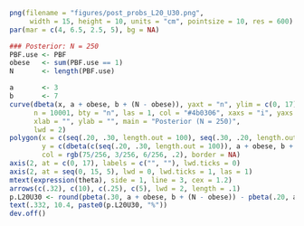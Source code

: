 
```r
png(filename = "figures/post_probs_L20_U30.png", 
     width = 15, height = 10, units = "cm", pointsize = 10, res = 600)
par(mar = c(4, 6.5, 2.5, 5), bg = NA)

### Posterior: N = 250
PBF.use <- PBF
obese   <- sum(PBF.use == 1)
N       <- length(PBF.use)

a       <- 3
b       <- 7
curve(dbeta(x, a + obese, b + (N - obese)), yaxt = "n", ylim = c(0, 17), xlim = c(.15, .35), 
      n = 10001, bty = "n", las = 1, col = "#4b0306", xaxs = "i", yaxs = "i", 
      xlab = "", ylab = "", main = "Posterior (N = 250)", 
      lwd = 2)
polygon(x = c(seq(.20, .30, length.out = 100), seq(.30, .20, length.out = 100)), 
        y = c(dbeta(c(seq(.20, .30, length.out = 100)), a + obese, b + (N - obese)), rep(0, 100)), 
        col = rgb(75/256, 3/256, 6/256, .2), border = NA)
axis(2, at = c(0, 17), labels = c("", ""), lwd.ticks = 0)
axis(2, at = seq(0, 15, 5), lwd = 0, lwd.ticks = 1, las = 1)
mtext(expression(theta), side = 1, line = 3, cex = 1.2)
arrows(c(.32), c(10), c(.25), c(5), lwd = 2, length = .1)
p.L20U30 <- round(pbeta(.30, a + obese, b + (N - obese)) - pbeta(.20, a + obese, b + (N - obese)), 3) * 100
text(.332, 10.4, paste0(p.L20U30, "%"))
dev.off()
```
